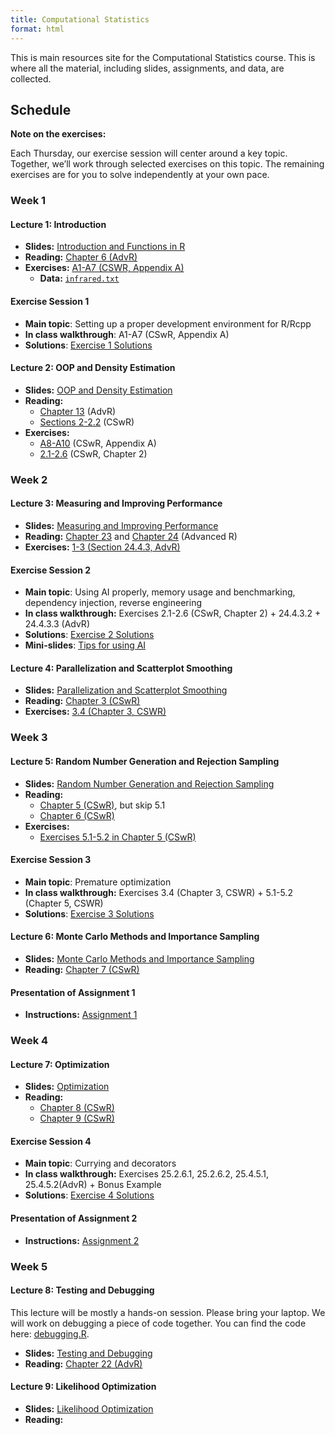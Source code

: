 ```yaml
---
title: Computational Statistics
format: html
---
```


This is main resources site for the Computational Statistics course. This is
where all the material, including slides, assignments, and data, are collected.

## Schedule

**Note on the exercises:**

Each Thursday, our exercise session will center around a key topic. Together,
we’ll work through selected exercises on this topic. The remaining exercises are
for you to solve independently at your own pace.

### Week 1

#### Lecture 1: Introduction

- **Slides:** [Introduction and Functions in R](slides/lecture1.pdf)
- **Reading:** [Chapter 6 (AdvR)](https://adv-r.hadley.nz/functions.html)
- **Exercises:**
  [A1-A7 (CSWR, Appendix
  A)](https://cswr.nrhstat.org/app-r#app-ex)
  - **Data:** [`infrared.txt`](data/infrared.txt)

#### Exercise Session 1

- **Main topic**: Setting up a proper development environment for R/Rcpp
- **In class walkthrough**: A1-A7 (CSwR, Appendix A)
- **Solutions**: [Exercise 1 Solutions](exercises/U1.qmd)

#### Lecture 2: OOP and Density Estimation

- **Slides:** [OOP and Density Estimation](slides/lecture2.pdf)
- **Reading:**
  - [Chapter 13](https://adv-r.hadley.nz/s3.html) (AdvR)
  - [Sections 2-2.2](https://cswr.nrhstat.org/density.html) (CSwR)
- **Exercises:**
  - [A8-A10](https://cswr.nrhstat.org/app-r#app-ex) (CSwR, Appendix A)
  - [2.1-2.6](https://cswr.nrhstat.org/density#density:ex) (CSwR, Chapter 2)

### Week 2

#### Lecture 3: Measuring and Improving Performance

- **Slides:** [Measuring and Improving Performance](slides/lecture3.pdf)
- **Reading:** [Chapter 23](https://adv-r.hadley.nz/perf-measure.html) and
  [Chapter 24](https://adv-r.hadley.nz/perf-improve.html) (Advanced R)
- **Exercises:**
  [1-3 (Section 24.4.3,
  AdvR)](https://adv-r.hadley.nz/perf-improve.html#exercises-71)

#### Exercise Session 2

- **Main topic**: Using AI properly, memory usage and benchmarking, dependency
  injection, reverse engineering
- **In class walkthrough:** Exercises 2.1-2.6 (CSwR, Chapter 2) + 24.4.3.2 +
  24.4.3.3 (AdvR)
- **Solutions**: [Exercise 2 Solutions](exercises/U2.qmd)
- **Mini-slides**: [Tips for using AI](slides/llm_use.pdf)

#### Lecture 4: Parallelization and Scatterplot Smoothing

- **Slides:** [Parallelization and Scatterplot Smoothing](slides/lecture4.pdf)
- **Reading:** [Chapter 3 (CSwR)](https://cswr.nrhstat.org/bivariate.html)
- **Exercises:**
  [3.4 (Chapter 3,
  CSWR)](https://cswr.nrhstat.org/bivariate#bivariate:ex)

### Week 3

#### Lecture 5: Random Number Generation and Rejection Sampling

- **Slides:**
  [Random Number Generation and Rejection
  Sampling](slides/lecture5.pdf)
- **Reading:**
  - [Chapter 5 (CSwR)](https://cswr.nrhstat.org/random-number-generation), but
    skip 5.1
  - [Chapter 6 (CSwR)](https://cswr.nrhstat.org/reject-samp)
- **Exercises:**
  - [Exercises 5.1-5.2 in Chapter 5
    (CSwR)](https://cswr.nrhstat.org/random-number-generation#univariate:ex)

#### Exercise Session 3

- **Main topic**: Premature optimization
- **In class walkthrough:** Exercises 3.4 (Chapter 3, CSWR) + 5.1-5.2 (Chapter
  5, CSWR)
- **Solutions**: [Exercise 3 Solutions](exercises/U3.qmd)

#### Lecture 6: Monte Carlo Methods and Importance Sampling

- **Slides:** [Monte Carlo Methods and Importance Sampling](slides/lecture6.pdf)
- **Reading:** [Chapter 7 (CSwR)](https://cswr.nrhstat.org/mci)

#### Presentation of Assignment 1

- **Instructions:** [Assignment 1](assignments/assignment1.html)

### Week 4

#### Lecture 7: Optimization

- **Slides:** [Optimization](slides/lecture7.pdf)
- **Reading:**
  - [Chapter 8 (CSwR)](https://cswr.nrhstat.org/likelihood-and-optimization)
  - [Chapter 9 (CSwR)](https://cswr.nrhstat.org/numopt)

#### Exercise Session 4

- **Main topic**: Currying and decorators
- **In class walkthrough:** Exercises 25.2.6.1, 25.2.6.2, 25.4.5.1,
  25.4.5.2(AdvR) + Bonus Example
- **Solutions**: [Exercise 4 Solutions](exercises/U4.qmd)


#### Presentation of Assignment 2

- **Instructions:** [Assignment 2](assignments/assignment2.html)

### Week 5

#### Lecture 8: Testing and Debugging

This lecture will be mostly a hands-on session. Please bring your laptop. We
will work on debugging a piece of code together. You can find the code here:
[debugging.R](R/debugging.R).

- **Slides:** [Testing and Debugging](slides/lecture8.pdf)
- **Reading:**
  [Chapter 22 (AdvR)](https://adv-r.hadley.nz/debugging.html#debugging)

#### Lecture 9: Likelihood Optimization

- **Slides:** [Likelihood Optimization](slides/lecture9.pdf)
- **Reading:**

<!-- ### Week 6 -->
<!---->
<!-- #### Lecture 10: The EM Algorithm -->
<!---->
<!-- - **Slides:** [The EM Algorithm](slides/lecture10.pdf) -->
<!-- - **Reading:** [Chapter 10 (CSwR)](https://cswr.nrhstat.org/em) -->
<!---->
<!-- #### Lecture 11: Rcpp -->
<!---->
<!-- Prior to this lecture, you should have Rcpp installed. You can follow the -->
<!-- instructions in -->
<!-- [Rcpp for Everyone](https://teuder.github.io/rcpp4everyone_en/020_install.html#install-rcpp) -->
<!-- to get started. -->
<!---->
<!-- - **Slides:** [Rcpp](slides/lecture11.pdf) -->
<!-- - **Reading:** [Chapter 25 (AdvR)](https://adv-r.hadley.nz/rcpp.html#rcpp) -->
<!-- - **Exercises:** -->
<!--   - [1 and 2 from 25.2.6 (AdvR)](https://adv-r.hadley.nz/rcpp.html#exercise-started) -->
<!--   - [1 and 2 from 25.4.5 (AdvR)](https://adv-r.hadley.nz/rcpp.html#exercises-73) -->
<!--   - If you have time over, try the -->
<!--     [exercises in 25.5.7 (AdvR)](https://adv-r.hadley.nz/rcpp.html#exercises-74) -->
<!--     too -->
<!-- #### Presentation of Assignment 3 -->
<!---->
<!-- - **Instructions:** [Assignment 3](assignments/assignment3.html) -->
<!---->

<!-- #### OLD: Lecture 11: Gaussian Mixtures and Mixed Models -->
<!---->
<!-- - **Slides:** [Gaussian Mixtures and Mixed Models](slides/lecture11.pdf) -->
<!-- - **Reading:** -->
<!--   - [Section 10.4](https://cswr.nrhstat.org/em#revisiting-gaussian-mixtures) -->
<!--   - [Section 8.5](https://cswr.nrhstat.org/likelihood-and-optimization#mixed-models) -->

<!-- ### Week 7 -->
<!---->
<!-- #### Lecture 12: Stochastic Gradient Descent -->
<!---->
<!-- - **Slides:** [Stochastic Gradient Descent](slides/lecture12.pdf) -->
<!-- - **Reading:** [Sections 11-11.1 (CSwR)](https://cswr.nrhstat.org/stochopt) -->
<!---->
<!-- #### Lecture 13: Variations on Stochastic Gradient Descent -->
<!---->
<!-- - **Slides:** [Variations on Stochastic Gradient Descent](slides/lecture13.pdf) -->
<!-- - **Reading:** -->
<!--   [Sections 11.2-11.3 (CSwR)](https://cswr.nrhstat.org/stochopt#beyond-basic-stochastic-gradient-algorithms) -->
<!---->
<!-- #### Presentation of Assignment 4 -->
<!---->
<!-- - **Instructions:** [Assignment 4](assignments/assignment4.html) -->
<!---->
<!-- ### Week 8 -->
<!---->
<!-- #### Lecture 14: R Packages and Wrap-Up -->
<!---->
<!-- - **Slides:** [R Packages and Wrap-Up](slides/lecture14.pdf) -->
<!---->
